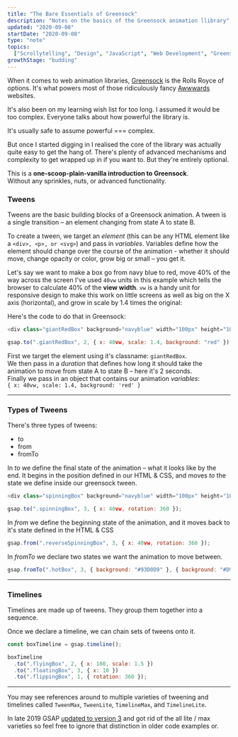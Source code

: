 ```yaml
---
title: "The Bare Essentials of Greensock"
description: "Notes on the basics of the Greensock animation llibrary"
updated: "2020-09-08"
startDate: "2020-09-08"
type: "note"
topics:
  ["Scrollytelling", "Design", "JavaScript", "Web Development", "Greensock", "Animation"]
growthStage: "budding"
---
```


<IntroParagraph>

When it comes to web animation libraries, [Greensock](https://greensock.com/) is the Rolls Royce of options. It's what powers most of those ridiculously fancy [Awwwards](https://www.awwwards.com/) websites.

</IntroParagraph>

<p>It's also been on my learning wish list for too long. I assumed it would be too complex. Everyone talks about how powerful the library is.

It's usually safe to assume powerful === complex.

But once I started digging in I realised the core of the library was actually quite easy to get the hang of. There's plenty of advanced mechanisms and complexity to get wrapped up in if you want to. But they're entirely optional.

This is a **one-scoop-plain-vanilla introduction to Greensock**.  
Without any sprinkles, nuts, or advanced functionality.</p>

<GsapScroller />

<h3>Tweens</h3>

<p>
Tweens are the basic building blocks of a Greensock animation. A tween is a single transition – an element changing from state A to state B.

To create a tween, we target an _element_ (this can be any HTML element like a `<div>, <p>, or <svg>`) and pass in _variables_.
Variables define how the element should change over the course of the animation - whether it should move, change opacity or color, grow big or small – you get it.

Let's say we want to make a box go from navy blue to red, move 40% of the way across the screen <Footnote id={1}>I've used `40vw` units in this example which tells the browser to calculate 40% of the **view width**. `vw` is a handy unit for responsive design to make this work on little screens as well as big</Footnote> on the X axis (horizontal), and grow in scale by 1.4 times the original:

</p>

<Center>

<TweenRedBigBox />

</Center>

Here's the code to do that in Greensock:

```js
<div class="giantRedBox" background="navyblue" width="100px" height="100px" />;

gsap.to(".giantRedBox", 2, { x: 40vw, scale: 1.4, background: "red" });
```

<p>

First we target the element using it's classname: `giantRedBox`.  
We then pass in a _duration_ that defines how long it should take the animation to move from state A to state B – here it's 2 seconds.  
Finally we pass in an object that contains our animation _variables_:  
`{ x: 40vw, scale: 1.4, background: 'red' }`

</p>

---

### Types of Tweens

There's three types of tweens:

<ul>
  <li>to</li>
  <li>from</li>
  <li>fromTo</li>
</ul>

In _to_ we define the final state of the animation – what it looks like by the end.
It begins in the position defined in our HTML & CSS, and moves _to_ the state we define inside our greensock tween.

```js
<div class="spinningBox" background="navyblue" width="100px" height="100px" />;

gsap.to(".spinningBox", 3, { x: 40vw, rotation: 360 });
```

<Center>

<TweenSpinningBox />

</Center>

<Spacer />

In _from_ we define the beginning state of the animation, and it moves back to it's state defined in the HTML & CSS

```js
gsap.from(".reverseSpinningBox", 3, { x: 40vw, rotation: 360 });
```

<Center>

<TweenReverseSpinningBox />

</Center>

<Spacer />

In _fromTo_ we declare two states we want the animation to move between.

```js
gsap.fromTo(".hotBox", 3, { background: "#93D0D9" }, { background: "#D93654" });
```

<Center>

<TweenBlueRedBox />

</Center>

---

### Timelines

Timelines are made up of tweens.
They group them together into a sequence.

Once we declare a timeline, we can chain sets of tweens onto it.

```js
const boxTimeline = gsap.timeline();

boxTimeline
  .to(".flyingBox", 2, { x: 100, scale: 1.5 })
  .to(".floatingBox", 3, { x: 10 })
  .to(".flippingBox", 1, { rotation: 360 });
```

---

You may see references around to multiple varieties of tweening and timelines called `TweenMax`, `TweenLite`, `TimelineMax`, and `TimelineLite`.

In late 2019 GSAP [updated to version 3](https://greensock.com/3-release-notes) and got rid of the all lite / max varieties so feel free to ignore that distinction in older code examples or.

<br />
